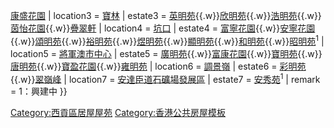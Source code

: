 {{香港居屋屋苑
| district = 西貢區
| location1 = [[西貢市|西貢]]
| estate1 = [[翠塘花園]]
| location2 = [[翠林]]
| estate2 = [[景明苑]]{{.w}}[[康盛花園]]
| location3 = [[寶林]]
| estate3 = [[英明苑]]{{.w}}[[欣明苑]]{{.w}}[[浩明苑]]{{.w}}[[茵怡花園]]{{.w}}[[疊翠軒]]
| location4 = [[坑口 (香港)|坑口]]
| estate4 = [[富寧花園]]{{.w}}[[安寧花園]]{{.w}}[[頌明苑]]{{.w}}[[裕明苑]]{{.w}}[[煜明苑]]{{.w}}[[顯明苑]]{{.w}}[[和明苑]]{{.w}}[[昭明苑]]<sup>1</sup>
| location5 = [[將軍澳市中心]]
| estate5 = [[廣明苑]]{{.w}}[[富康花園]]{{.w}}[[寶明苑]]{{.w}}[[唐明苑]]{{.w}}[[寶盈花園]]{{.w}}[[雍明苑]]
| location6 = [[調景嶺]]
| estate6 = [[彩明苑]]{{.w}}[[翠嶺峰]]
| location7 = [[安達臣道石礦場發展計劃|安達臣道石礦場發展區]]
| estate7 = [[安秀苑]]<sup>1</sup>
| remark = 1：興建中
}}<includeonly>[[Category:西貢區居屋屋苑]]</includeonly><noinclude>[[Category:香港公共房屋模板]]</noinclude>